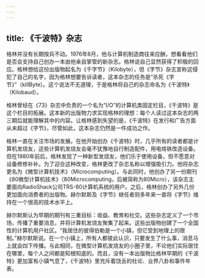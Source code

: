 ```yaml
---
---
---
```

title: 《千波特》杂志
---




格林并没有长期按兵不动。1976年8月，他与计算机制造商往来应酬，想看看他们是否会支持自己创办一本由他亲自掌管的新杂志。格林说自己显然获得了积极的回应。格林想给这份出版物起名为《千字节》（Kilobyte），但《字节》杂志宣称这侵犯了自己的名字，因为格林想要告诉读者，这本杂志的任务是“杀死《字节》”（killByte）。这个说法不无道理，于是格林将自己的杂志命名为《千波特》（Kilobaud）。

格林曾经在《73》杂志中负责的一个名为“I/O”的计算机类固定栏目，《千波特》是这个栏目的拓展。这本新的出版物力求实现格林的理想：每个人读过这本杂志的两三期后就能理解其中的内容。让格林感到失望的是，《千波特》在发行和广告方面从未超过《字节》，尽管如此，这本杂志仍然是一件成功之作。

格林一直在关注市场的发展。在他开始创办《千波特》时，几乎所有的读者都是计算机发烧友，这些计算机发烧友会毫不犹豫地自行制造配件，用电烙铁改造设备。但在1980年前后，格林发现了一种新型发烧友，他们乐于使用设备，但不愿意对设备修修补补。为了迎合这种改变，格林更改了杂志名称以增强吸引力。他将杂志更名为《微型计算机技术》（Microcomputing）。与此同时，他创办了另一份期刊《80微型计算机技术》（80Microcomputing，后被简称为80Micro），该杂志主要面向RadioShack公司TRS-80计算机系统的用户。之后，格林创办了另外几份更加面向消费者的出版物。赫尔默斯及《字节》继任者则多年来一直将《字节》维持在一个很高的技术水平上。

赫尔默斯认为早期的期刊有三重目标：收益、教育和社交。这些杂志定义了一个市场，传播了重要消息，并将计算机发烧友聚集了起来。这些出版物创建了一个全国性的计算机用户社区。“我居住的彼得伯勒是一个小镇，但它受到地理上的限制。”赫尔默斯说。在一个小镇上，所有人都彼此认识，只要发生了什么事，消息马上就会四下传播。与此相同，在微型计算机发烧友的小圈子里，不论他们实际居住在哪里，每个人之间都是知根知底的。而且，没有一本出版物比格林早期的《千波特》更加富有小镇气息了，《千波特》里充斥着饶舌的社论、业界八卦和事件年表。